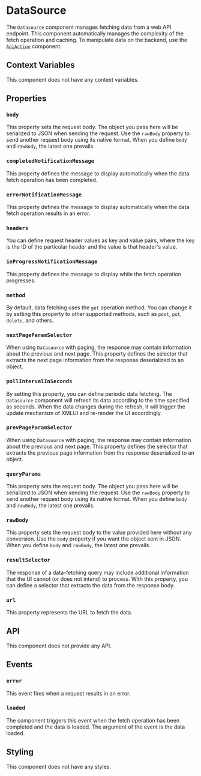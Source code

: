 
# DataSource

The `Datasource` component manages fetching data from a web API endpoint. This component automatically manages the complexity of the fetch operation and caching. To manipulate data on the backend, use the [`ApiAction`](./ApiAction.mdx) component.

## Context Variables

This component does not have any context variables.

## Properties

### `body`

This property sets the request body. The object you pass here will be serialized to JSON when sending the request. Use the `rawBody` property to send another request body using its native format. When you define `body` and `rawBody`, the latest one prevails.

### `completedNotificationMessage`

This property defines the message to display automatically when the data fetch operation has been completed.

### `errorNotificationMessage`

This property defines the message to display automatically when the data fetch operation results in an error.

### `headers`

You can define request header values as key and value pairs, where the key is the ID of the particular header and the value is that header's value.

### `inProgressNotificationMessage`

This property defines the message to display while the fetch operation progresses.

### `method`

By default, data fetching uses the `get` operation method. You can change it by setting this property to other supported methods, such as `post`, `put`, `delete`, and others.

### `nextPageParamSelector`

When using `Datasource` with paging, the response may contain information about the previous and next page. This property defines the selector that extracts the next page information from the response deserialized to an object.

### `pollIntervalInSeconds`

By setting this property, you can define periodic data fetching. The `Datasource` component will refresh its data according to the time specified as seconds. When the data changes during the refresh, it will trigger the update mechanism of XMLUI and re-render the UI accordingly.

### `prevPageParamSelector`

When using `Datasource` with paging, the response may contain information about the previous and next page. This property defines the selector that extracts the previous page information from the response deserialized to an object.

### `queryParams`

This property sets the request body. The object you pass here will be serialized to JSON when sending the request. Use the `rawBody` property to send another request body using its native format. When you define `body` and `rawBody`, the latest one prevails.

### `rawBody`

This property sets the request body to the value provided here without any conversion. Use the `body` property if you want the object sent in JSON. When you define `body` and `rawBody`, the latest one prevails.

### `resultSelector`

The response of a data-fetching query may include additional information that the UI cannot (or does not intend) to process. With this property, you can define a selector that extracts the data from the response body.

### `url`

This property represents the URL to fetch the data.

## API

This component does not provide any API.

## Events

### `error`

This event fires when a request results in an error.

### `loaded`

The component triggers this event when the fetch operation has been completed and the data is loaded. The argument of the event is the data loaded.

## Styling

This component does not have any styles.
